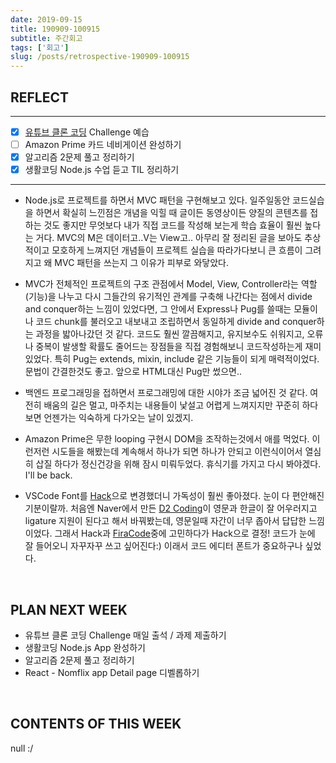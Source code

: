 ```yaml
---
date: 2019-09-15
title: 190909-100915
subtitle: 주간회고
tags: ['회고']
slug: /posts/retrospective-190909-100915
---
```


## REFLECT

---

- [x] [유튜브 클론 코딩](https://academy.nomadcoders.co/p/javascript-fullstack-from-zero-to-hero) Challenge 예습
- [ ] Amazon Prime 카드 네비게이션 완성하기
- [x] 알고리즘 2문제 풀고 정리하기
- [x] 생활코딩 Node.js 수업 듣고 TIL 정리하기

---

- Node.js로 프로젝트를 하면서 MVC 패턴을 구현해보고 있다. 일주일동안 코드실습을 하면서 확실히 느낀점은 개념을 익힐 때 글이든 동영상이든 양질의 콘텐츠를 접하는 것도 좋지만 무엇보다 내가 직접 코드를 작성해 보는게 학습 효율이 훨씬 높다는 거다. MVC의 M은 데이터고..V는 View고.. 아무리 잘 정리된 글을 보아도 추상적이고 모호하게 느껴지던 개념들이 프로젝트 실습을 따라가다보니 큰 흐름이 그려지고 왜 MVC 패턴을 쓰는지 그 이유가 피부로 와닿았다.

- MVC가 전체적인 프로젝트의 구조 관점에서 Model, View, Controller라는 역할(기능)을 나누고 다시 그들간의 유기적인 관계를 구축해 나간다는 점에서 divide and conquer하는 느낌이 있었다면, 그 안에서 Express나 Pug를 쓸때는 모듈이나 코드 chunk를 불러오고 내보내고 조립하면서 동일하게 divide and conquer하는 과정을 밟아나갔던 것 같다. 코드도 훨씬 깔끔해지고, 유지보수도 쉬워지고, 오류나 중복이 발생할 확률도 줄어드는 장점들을 직접 경험해보니 코드작성하는게 재미있었다. 특히 Pug는 extends, mixin, include 같은 기능들이 되게 매력적이었다. 문법이 간결한것도 좋고. 앞으로 HTML대신 Pug만 썼으면..

- 백엔드 프로그래밍을 접하면서 프로그래밍에 대한 시야가 조금 넓어진 것 같다. 여전히 배움의 길은 멀고, 마주치는 내용들이 낯설고 어렵게 느껴지지만 꾸준히 하다보면 언젠가는 익숙하게 다가오는 날이 있겠지.

- Amazon Prime은 무한 looping 구현시 DOM을 조작하는것에서 애를 먹었다. 이런저런 시도들을 해봤는데 계속해서 하나가 되면 하나가 안되고 이런식이어서 열심히 삽질 하다가 정신건강을 위해 잠시 미뤄두었다. 휴식기를 가지고 다시 봐야겠다. I'll be back.

- VSCode Font를 [Hack](https://github.com/source-foundry/Hack)으로 변경했더니 가독성이 훨씬 좋아졌다. 눈이 다 편안해진 기분이랄까.
  처음엔 Naver에서 만든 [D2 Coding](https://github.com/naver/d2codingfont)이 영문과 한글이 잘 어우러지고 ligature 지원이 된다고 해서 바꿔봤는데, 영문일때 자간이 너무 좁아서 답답한 느낌이었다. 그래서 Hack과 [FiraCode](https://github.com/tonsky/FiraCode)중에 고민하다가 Hack으로 결정! 코드가 눈에 잘 들어오니 자꾸자꾸 쓰고 싶어진다:) 이래서 코드 에디터 폰트가 중요하구나 싶었다.

&nbsp;

## PLAN NEXT WEEK

- 유튜브 클론 코딩 Challenge 매일 출석 / 과제 제출하기
- 생활코딩 Node.js App 완성하기
- 알고리즘 2문제 풀고 정리하기
- React - Nomflix app Detail page 디벨롭하기

&nbsp;

## CONTENTS OF THIS WEEK

null :/
